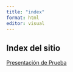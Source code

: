 ```yaml
---
title: "index"
format: html
editor: visual
---
```


## Index del sitio

[Presentación de Prueba](presentacion-sasha.html)
